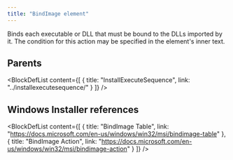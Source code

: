 ```yaml
---
title: "BindImage element"
---
```



Binds each executable or DLL that must be bound to the DLLs imported by it. The condition for this action may be specified in the element's inner text.


## Parents

<BlockDefList content={[
    {
      title: "InstallExecuteSequence",
      link: "../installexecutesequence/"
    }
  ]}
/>

## Windows Installer references

<BlockDefList content={[
    {
      title: "BindImage Table",
      link: "https://docs.microsoft.com/en-us/windows/win32/msi/bindimage-table"
    },
    {
      title: "BindImage Action",
      link: "https://docs.microsoft.com/en-us/windows/win32/msi/bindimage-action"
    }
  ]}
/>
